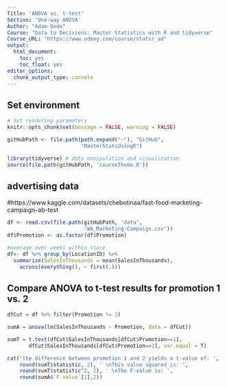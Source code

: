 ```yaml
---
Title: 'ANOVA vs. t-test'
Section: 'One-way ANOVA'
Author: "Adam Dede"
Course: "Data to Decisions: Master Statistics with R and tidyverse"
Course_URL: "https://www.udemy.com/course/statsr_ad" 
output:
  html_document:
    toc: yes
    toc_float: yes
editor_options:
  chunk_output_type: console
---
```



## Set environment

```r

# Set rendering parameters
knitr::opts_chunk$set(message = FALSE, warning = FALSE)

gitHubPath <- file.path(path.expand("~"), "GitHub", 
                        "MasterStatsUsingR")

library(tidyverse) # data manipulation and visualization
source(file.path(gitHubPath, 'courseTheme.R'))


```

## advertising data
#https://www.kaggle.com/datasets/chebotinaa/fast-food-marketing-campaign-ab-test

```r
df <- read.csv(file.path(gitHubPath, 'data', 
                         'WA_Marketing-Campaign.csv'))
df$Promotion <- as.factor(df$Promotion)

#average over weeks within store
df<- df %>% group_by(LocationID) %>%
  summarize(SalesInThousands = mean(SalesInThousands),
    across(everything(), ~ first(.)))

```

## Compare ANOVA to t-test results for promotion 1 vs. 2

```r

dfCut = df %>% filter(Promotion != 3)

sumA = anova(lm(SalesInThousands ~ Promotion, data = dfCut))

sumT = t.test(dfCut$SalesInThousands[dfCut$Promotion==1], 
       dfCut$SalesInThousands[dfCut$Promotion==2], var.equal = T)

cat('the difference between promotion 1 and 2 yields a t-value of: ',
    round(sumT$statistic, 2), ' \nThis value squared is: ',
    round(sumT$statistic^2, 2), ' \nThe F-value is: ',
    round(sumA$`F value`[1],2))


```



